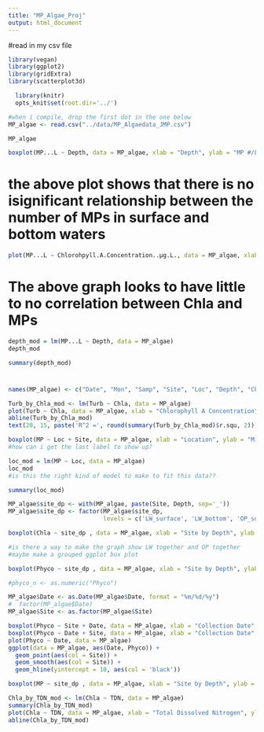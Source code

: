 ```yaml
---
title: "MP_Algae_Proj"
output: html_document
---
```


#read in my csv file


```r
library(vegan)
library(ggplot2)
library(gridExtra)
library(scatterplot3d)
```

```r
  library(knitr)
  opts_knit$set(root.dir='../')
```


```r
#when i compile, drop the first dot in the one below
MP_algae <- read.csv("../data/MP_Algaedata_JMP.csv")

MP_algae
```



```r
boxplot(MP...L ~ Depth, data = MP_algae, xlab = "Depth", ylab = "MP #/L")

```
# the above plot shows that there is no isignificant relationship between the number of MPs in surface and bottom waters

```r
plot(MP...L ~ Chlorohpyll.A.Concentration..µg.L., data = MP_algae, xlab = "Chlorophyll A Concentration", ylab = "MP (#/L)")
```
# The above graph looks to have little to no correlation between Chla and MPs

```r
depth_mod = lm(MP...L ~ Depth, data = MP_algae)
depth_mod
```

```r
summary(depth_mod)
```
# 

```r
names(MP_algae) <- c("Date", "Mon", "Samp", "Site", "Loc", "Depth", "Chla", "MP", "TDN", "Phyco", "Turb", "Phyco-Chla" )
```

```r
Turb_by_Chla_mod <- lm(Turb ~ Chla, data = MP_algae)
plot(Turb ~ Chla, data = MP_algae, xlab = "Chlorophyll A Concentration", ylab = "Turbidity")
abline(Turb_by_Chla_mod)
text(20, 15, paste('R^2 =', round(summary(Turb_by_Chla_mod)$r.squ, 2)))
```

```r
boxplot(MP ~ Loc + Site, data = MP_algae, xlab = "Location", ylab = "Microplastics (#/L)")
#how can i get the last label to show up?
```

```r
loc_mod = lm(MP ~ Loc, data = MP_algae)
loc_mod
#is this the right kind of model to make to fit this data??
```

```r
summary(loc_mod)

```

```r
MP_algae$site_dp <- with(MP_algae, paste(Site, Depth, sep='_'))
MP_algae$site_dp <- factor(MP_algae$site_dp, 
                           levels = c('LW_surface', 'LW_bottom', 'OP_surface', 'OP_bottom'))

boxplot(Chla ~ site_dp , data = MP_algae, xlab = "Site by Depth", ylab = "Chlorophyll-a (mg/L)")

#is there a way to make the graph show LW together and OP together
#maybe make a grouped ggplot box plot
```

```r
boxplot(Phyco ~ site_dp , data = MP_algae, xlab = "Site by Depth", ylab = "Phycocyanin (mg/L)")

```

```r
#phyco_n <- as.numeric("Phyco")

MP_algae$Date <- as.Date(MP_algae$Date, format = "%m/%d/%y") 
#  factor(MP_algae$Date)
MP_algae$Site <- as.factor(MP_algae$Site)

boxplot(Phyco ~ Site + Date, data = MP_algae, xlab = "Collection Date", ylab = "Phycocyanin (mg/L)")
boxplot(Phyco ~ Date + Site, data = MP_algae, xlab = "Collection Date", ylab = "Phycocyanin (mg/L)")
plot(Phyco ~ Date, data = MP_algae)
ggplot(data = MP_algae, aes(Date, Phyco)) + 
  geom_point(aes(col = Site)) + 
  geom_smooth(aes(col = Site)) + 
  geom_hline(yintercept = 10, aes(col = 'black'))

```

```r
boxplot(MP ~ site_dp , data = MP_algae, xlab = "Site by Depth", ylab = "Microplastics (#/L)")
```

```r
Chla_by_TDN_mod <- lm(Chla ~ TDN, data = MP_algae)
summary(Chla_by_TDN_mod)
plot(Chla ~ TDN, data = MP_algae, xlab = "Total Dissolved Nitrogen", ylab = "Chlorophyll-a Concentration (mg/L)")
abline(Chla_by_TDN_mod)
```



